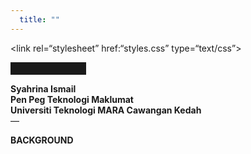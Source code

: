 ---
  title: ""
---
  
  <link rel="stylesheet" href:"styles.css" type="text/css">
  
  
  <img scr="image/profile1.jpg" style="width:20%; border:10px solid" align="center">
  
  **Syahrina Ismail**  
  **Pen Peg Teknologi Maklumat**  
  **Universiti Teknologi MARA Cawangan Kedah**  
  ---
  
  **BACKGROUND**
  
  
  